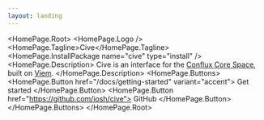 ```yaml
---
layout: landing
---
```



<HomePage.Root>
  <HomePage.Logo />
  <HomePage.Tagline>Cive</HomePage.Tagline>
  <HomePage.InstallPackage name="cive" type="install" />
  <HomePage.Description>
    Cive is an interface for the [Conflux Core
    Space](https://doc.confluxnetwork.org/docs/core/Overview), built on
    [Viem](https://viem.sh/).
  </HomePage.Description>
  <HomePage.Buttons>
    <HomePage.Button href="/docs/getting-started" variant="accent">
      Get started
    </HomePage.Button>
    <HomePage.Button href="https://github.com/iosh/cive">
      GitHub
    </HomePage.Button>
  </HomePage.Buttons>
</HomePage.Root>
